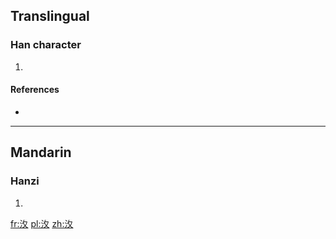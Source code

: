 ==Translingual==

===Han character===
{{Han char|rn=85|rad=水|as=04|sn=7|four=|canj=水竹水 (EHE), X水竹水 (XEHE)}}

# {{defn|Han|sort=水04}}

====References====
* {{Han ref|kx=0605.050|dkj=17170|hdz=31554.030|uh=6C77|ud=27767}}

----

==Mandarin==

===Hanzi===
{{cmn-hanzi|pin=[[gāi]] ([[gai1]]), [[yǐ]] ([[yi3]]), [[zhōng]] ([[zhong1]])|wg=kai<sup>1</sup>, i<sup>3</sup>, chung<sup>1</sup>}}

# {{defn|lang=cmn|sort=水04}}

[[fr:汷]]
[[pl:汷]]
[[zh:汷]]